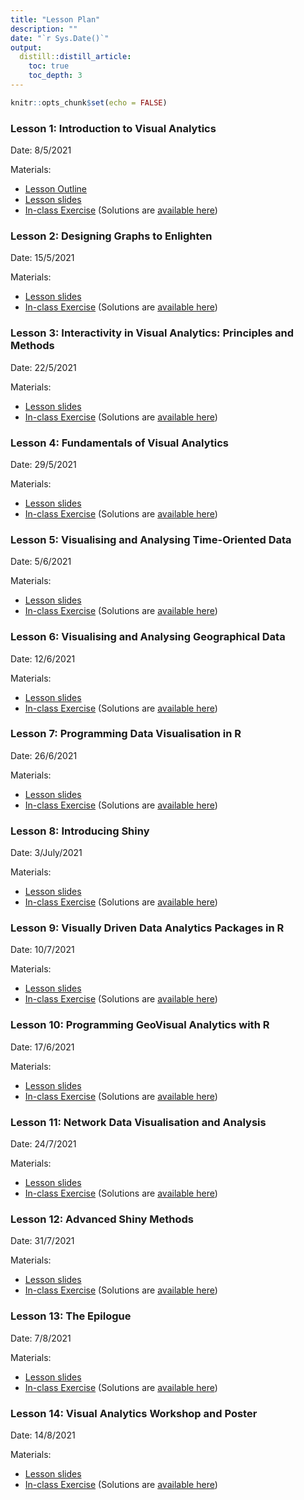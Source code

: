 ```yaml
---
title: "Lesson Plan"
description: ""
date: "`r Sys.Date()`"
output:
  distill::distill_article:
    toc: true
    toc_depth: 3
---
```


```r
knitr::opts_chunk$set(echo = FALSE)
```

### Lesson 1: Introduction to Visual Analytics

Date: 8/5/2021

<p class="nospace">Materials:</p>
- [Lesson Outline](outline/Lesson01_outline.html)
- [Lesson slides](slides/introduction.html)  
- [In-class Exercise](worksheets/intro-rmarkdown.Rmd) (Solutions are [available here](worksheets/intro-rmarkdown-solutions.Rmd))


### Lesson 2: Designing Graphs to Enlighten 	

Date: 15/5/2021

<p class="nospace">Materials:</p>
- [Lesson slides](slides/introduction.html)  
- [In-class Exercise](worksheets/intro-rmarkdown.Rmd) (Solutions are [available here](worksheets/intro-rmarkdown-solutions.Rmd))

### Lesson 3: Interactivity in Visual Analytics: Principles and Methods

Date: 22/5/2021

<p class="nospace">Materials:</p>
- [Lesson slides](slides/introduction.html)  
- [In-class Exercise](worksheets/intro-rmarkdown.Rmd) (Solutions are [available here](worksheets/intro-rmarkdown-solutions.Rmd))

### Lesson 4: Fundamentals of Visual Analytics 	

Date: 29/5/2021

<p class="nospace">Materials:</p>
- [Lesson slides](slides/introduction.html)  
- [In-class Exercise](worksheets/intro-rmarkdown.Rmd) (Solutions are [available here](worksheets/intro-rmarkdown-solutions.Rmd))

### Lesson 5: Visualising and Analysing Time-Oriented Data 	

Date: 5/6/2021

<p class="nospace">Materials:</p>
- [Lesson slides](slides/introduction.html)  
- [In-class Exercise](worksheets/intro-rmarkdown.Rmd) (Solutions are [available here](worksheets/intro-rmarkdown-solutions.Rmd))

### Lesson 6: Visualising and Analysing Geographical Data

Date: 12/6/2021

<p class="nospace">Materials:</p>
- [Lesson slides](slides/introduction.html)  
- [In-class Exercise](worksheets/intro-rmarkdown.Rmd) (Solutions are [available here](worksheets/intro-rmarkdown-solutions.Rmd))

### Lesson 7: Programming Data Visualisation in R

Date: 26/6/2021

<p class="nospace">Materials:</p>
- [Lesson slides](slides/introduction.html)  
- [In-class Exercise](worksheets/intro-rmarkdown.Rmd) (Solutions are [available here](worksheets/intro-rmarkdown-solutions.Rmd))

### Lesson 8: Introducing Shiny 	

Date: 3/July/2021

<p class="nospace">Materials:</p>
- [Lesson slides](slides/introduction.html)  
- [In-class Exercise](worksheets/intro-rmarkdown.Rmd) (Solutions are [available here](worksheets/intro-rmarkdown-solutions.Rmd))

### Lesson 9: Visually Driven Data Analytics Packages in R

Date: 10/7/2021

<p class="nospace">Materials:</p>
- [Lesson slides](slides/introduction.html)  
- [In-class Exercise](worksheets/intro-rmarkdown.Rmd) (Solutions are [available here](worksheets/intro-rmarkdown-solutions.Rmd))

### Lesson 10: Programming GeoVisual Analytics with R

Date: 17/6/2021

<p class="nospace">Materials:</p>
- [Lesson slides](slides/introduction.html)  
- [In-class Exercise](worksheets/intro-rmarkdown.Rmd) (Solutions are [available here](worksheets/intro-rmarkdown-solutions.Rmd))

### Lesson 11: Network Data Visualisation and Analysis

Date: 24/7/2021

<p class="nospace">Materials:</p>
- [Lesson slides](slides/introduction.html)  
- [In-class Exercise](worksheets/intro-rmarkdown.Rmd) (Solutions are [available here](worksheets/intro-rmarkdown-solutions.Rmd))

### Lesson 12: Advanced Shiny Methods

Date: 31/7/2021

<p class="nospace">Materials:</p>
- [Lesson slides](slides/introduction.html)  
- [In-class Exercise](worksheets/intro-rmarkdown.Rmd) (Solutions are [available here](worksheets/intro-rmarkdown-solutions.Rmd))

### Lesson 13: The Epilogue

Date: 7/8/2021

<p class="nospace">Materials:</p>
- [Lesson slides](slides/introduction.html)  
- [In-class Exercise](worksheets/intro-rmarkdown.Rmd) (Solutions are [available here](worksheets/intro-rmarkdown-solutions.Rmd))

### Lesson 14: Visual Analytics Workshop and Poster

Date: 14/8/2021

<p class="nospace">Materials:</p>
- [Lesson slides](slides/introduction.html)  
- [In-class Exercise](worksheets/intro-rmarkdown.Rmd) (Solutions are [available here](worksheets/intro-rmarkdown-solutions.Rmd))




